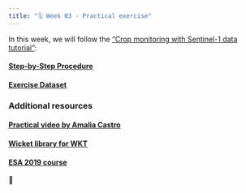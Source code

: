 ```yaml
---
title: "🗓️ Week 03 - Practical exercise"
---
```


In this  week, we will follow the ["Crop monitoring with Sentinel-1 data tutorial"](https://drive.google.com/file/d/14MWVTdDC2mEaz7o_jDJS4mLahWNUuoHB/view?usp=sharing):


#### [Step-by-Step Procedure](https://drive.google.com/file/d/19hQucpo2BGxxsZffzGb8-LEQ9NMyrJ4o/view?usp=sharing)
#### [Exercise Dataset](https://drive.google.com/drive/folders/1XkzW1XBmh_sjxTMnVWrb48VuVwYpuOK0?usp=sharing)

:::{.callout-note collapse=true}
### Additional resources
#### [Practical video by Amalia Castro](https://www.youtube.com/watch?v=ZwuCE4D6w-M)
#### [Wicket library for WKT](https://arthur-e.github.io/Wicket/sandbox-gmaps3.html)
#### [ESA 2019 course](https://eo4society.esa.int/resources/5th-advanced-polarimetry-2019/)
:::

🎥 
